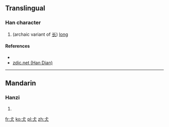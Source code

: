 ==Translingual==

===Han character===
{{Han char|rn=9|rad=人|as=03|sn=5|four=|canj=卜一人 (YMO)}|ids=⿱[[上]][[人]]}}

# (archaic variant of [[长]]) [[long]]

====References====
* {{Han ref|kx=0094.051|dkj=00394|dj=0199.050|hdz=10111.040|uh=4EE7|ud=20199}}
*[http://www.zdic.net/zd/zi/ZdicE4ZdicBBZdicA7.htm zdic.net (Han Dian)]

----

==Mandarin==

===Hanzi===
{{cmn-hanzi|pin=[[cháng]] ([[chang2]])|wg=ch'ang<sup>2</sup>}}

# {{defn|lang=cmn|sort=人03}}

[[fr:仧]]
[[ko:仧]]
[[pl:仧]]
[[zh:仧]]